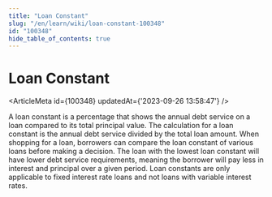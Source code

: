 ```yaml
---
title: "Loan Constant"
slug: "/en/learn/wiki/loan-constant-100348"
id: "100348"
hide_table_of_contents: true
---
```



# Loan Constant

<ArticleMeta id={100348} updatedAt={'2023-09-26 13:58:47'} />
<div className='border-solid border-b border-t-0 my-4 border-[var(--ifm-color-gray-300)]' />

A loan constant is a percentage that shows the annual debt service on a loan compared to its total principal value. The calculation for a loan constant is the annual debt service divided by the total loan amount. When shopping for a loan, borrowers can compare the loan constant of various loans before making a decision. The loan with the lowest loan constant will have lower debt service requirements, meaning the borrower will pay less in interest and principal over a given period. Loan constants are only applicable to fixed interest rate loans and not loans with variable interest rates.
